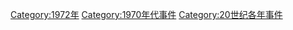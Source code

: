 [[Category:1972年|Category:1972年]]
[[Category:1970年代事件|Category:1970年代事件]]
[[Category:20世纪各年事件|Category:20世纪各年事件]]
